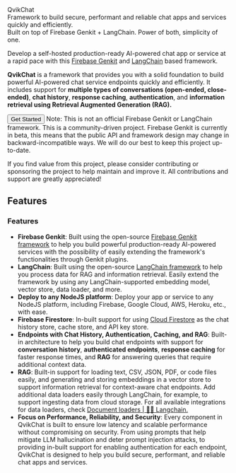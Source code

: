 
<div className="text-3xl font-bold mt-5">QvikChat</div>
<div className="block text-muted font-light">
  Framework to build secure, performant and reliable chat apps and services
  quickly and efficiently.
</div>
<div className="mt-5 text-primary">
  Built on top of Firebase Genkit + LangChain. Power of both, simplicity of one.
</div>

Develop a self-hosted production-ready AI-powered chat app or service at a rapid pace
with this [Firebase Genkit](https://github.com/firebase/genkit) and
[LangChain](https://js.langchain.com/v0.2/docs/introduction/) based framework.

**QvikChat** is a framework that provides you with a solid foundation to build powerful AI-powered chat service endpoints quickly and efficiently. It includes support for **multiple types of conversations (open-ended, close-ended)**, **chat history**, **response caching**, **authentication**, and **information retrieval using Retrieval Augmented Generation (RAG).**

<Button variant="default" className="my-5">
  <Link href="/getting-started" className="flex flex-row gap-1">
    <span>Get Started</span> <ChevronRight strokeWidth="1.8px" />
  </Link>
</Button>

<QvikChatRagDemoImg showSubtitle="true" />

<Notice>
  Note: This is not an official Firebase Genkit or LangChain framework. This is
  a community-driven project. Firebase Genkit is currently in beta, this means
  that the public API and framework design may change in backward-incompatible
  ways. We will do our best to keep this project up-to-date.
</Notice>

If you find value from this project, please consider contributing or sponsoring the project to help maintain and improve it. All contributions and support are greatly appreciated!

<SponsorBtn variant="outline" className="my-5"></SponsorBtn>

## Features

### Features

- **Firebase Genkit**: Built using the open-source [Firebase Genkit framework](https://firebase.google.com/docs/genkit) to help you build powerful production-ready AI-powered services with the possibility of easily extending the framework's functionalities through Genkit plugins.
- **LangChain**: Built using the open-source [LangChain framework](https://js.langchain.com/v0.2/docs/introduction/) to help you process data for RAG and information retrieval. Easily extend the framework by using any LangChain-supported embedding model, vector store, data loader, and more.
- **Deploy to any NodeJS platform**: Deploy your app or service to any NodeJS platform, including Firebase, Google Cloud, AWS, Heroku, etc., with ease.
- **Firebase Firestore**: In-built support for using [Cloud Firestore](https://firebase.google.com/docs/firestore) as the chat history store, cache store, and API key store.
- **Endpoints with Chat History, Authentication, Caching, and RAG**: Built-in architecture to help you build chat endpoints with support for **conversation history**, **authenticated endpoints**, **response caching** for faster response times, and **RAG** for answering queries that require additional context data.
- **RAG**: Built-in support for loading text, CSV, JSON, PDF, or code files easily, and generating and storing embeddings in a vector store to support information retrieval for context-aware chat endpoints. Add additional data loaders easily through LangChain, for example, to support ingesting data from cloud storage. For all available integrations for data loaders, check [Document loaders | 🦜️🔗 Langchain.](https://js.langchain.com/v0.1/docs/integrations/document_loaders/)
- **Focus on Performance, Reliability, and Security**: Every component in QvikChat is built to ensure low latency and scalable performance without compromising on security. From using prompts that help mitigate LLM hallucination and deter prompt injection attacks, to providing in-built support for enabling authentication for each endpoint, QvikChat is designed to help you build secure, performant, and reliable chat apps and services.
